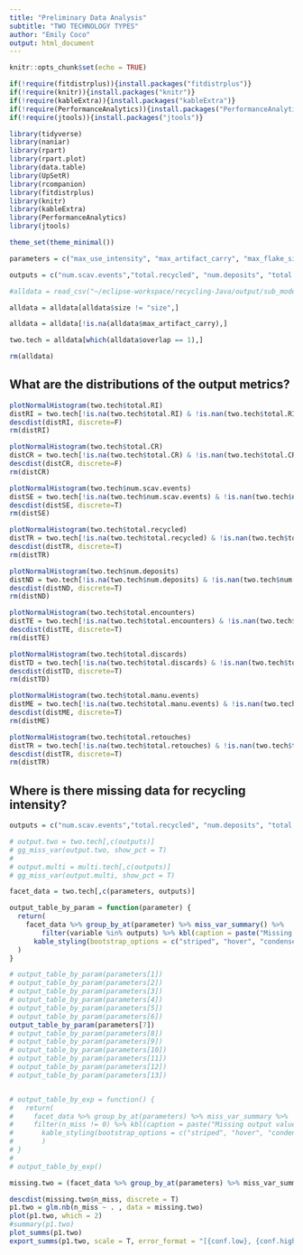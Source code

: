 ```yaml
---
title: "Preliminary Data Analysis"
subtitle: "TWO TECHNOLOGY TYPES"
author: "Emily Coco"
output: html_document
---
```


```r
knitr::opts_chunk$set(echo = TRUE)

if(!require(fitdistrplus)){install.packages("fitdistrplus")}
if(!require(knitr)){install.packages("knitr")}
if(!require(kableExtra)){install.packages("kableExtra")}
if(!require(PerformanceAnalytics)){install.packages("PerformanceAnalytics")}
if(!require(jtools)){install.packages("jtools")}

library(tidyverse)
library(naniar)
library(rpart)
library(rpart.plot)
library(data.table)
library(UpSetR)
library(rcompanion)
library(fitdistrplus)
library(knitr)
library(kableExtra)
library(PerformanceAnalytics)
library(jtools)

theme_set(theme_minimal())

parameters = c("max_use_intensity", "max_artifact_carry", "max_flake_size","max_nodules_size", "blank_prob", "scavenge_prob", "overlap", "mu", "size_preference", "flake_preference","min_suitable_flake_size", "min_suitable_nodule_size", "strict_selection")

outputs = c("num.scav.events","total.recycled", "num.deposits",	"total.encounters",	"total.discards",	"total.manu.events", "total.retouches", "total.CR",	"total.RI")

#alldata = read_csv("~/eclipse-workspace/recycling-Java/output/sub_model.csv")

alldata = alldata[alldata$size != "size",]

alldata = alldata[!is.na(alldata$max_artifact_carry),]

two.tech = alldata[which(alldata$overlap == 1),]

rm(alldata)

```

## What are the distributions of the output metrics?
```r
plotNormalHistogram(two.tech$total.RI)
distRI = two.tech[!is.na(two.tech$total.RI) & !is.nan(two.tech$total.RI),]$total.RI
descdist(distRI, discrete=F)
rm(distRI)

plotNormalHistogram(two.tech$total.CR)
distCR = two.tech[!is.na(two.tech$total.CR) & !is.nan(two.tech$total.CR),]$total.CR
descdist(distCR, discrete=F)
rm(distCR)

plotNormalHistogram(two.tech$num.scav.events)
distSE = two.tech[!is.na(two.tech$num.scav.events) & !is.nan(two.tech$num.scav.events),]$num.scav.events
descdist(distSE, discrete=T)
rm(distSE)

plotNormalHistogram(two.tech$total.recycled)
distTR = two.tech[!is.na(two.tech$total.recycled) & !is.nan(two.tech$total.recycled),]$total.recycled
descdist(distTR, discrete=T)
rm(distTR)

plotNormalHistogram(two.tech$num.deposits)
distND = two.tech[!is.na(two.tech$num.deposits) & !is.nan(two.tech$num.deposits),]$num.deposits
descdist(distND, discrete=T)
rm(distND)

plotNormalHistogram(two.tech$total.encounters)
distTE = two.tech[!is.na(two.tech$total.encounters) & !is.nan(two.tech$total.encounters),]$total.encounters
descdist(distTE, discrete=T)
rm(distTE)

plotNormalHistogram(two.tech$total.discards)
distTD = two.tech[!is.na(two.tech$total.discards) & !is.nan(two.tech$total.discards),]$total.discards
descdist(distTD, discrete=T)
rm(distTD)

plotNormalHistogram(two.tech$total.manu.events)
distME = two.tech[!is.na(two.tech$total.manu.events) & !is.nan(two.tech$total.manu.events),]$total.manu.events
descdist(distME, discrete=T)
rm(distME)

plotNormalHistogram(two.tech$total.retouches)
distTR = two.tech[!is.na(two.tech$total.retouches) & !is.nan(two.tech$total.retouches),]$total.retouches
descdist(distTR, discrete=T)
rm(distTR)

```

## Where is there missing data for recycling intensity?

```r

outputs = c("num.scav.events","total.recycled", "num.deposits",	"total.encounters",	"total.discards",	"total.manu.events", "total.retouches", "total.CR",	"total.RI")

# output.two = two.tech[,c(outputs)]
# gg_miss_var(output.two, show_pct = T)
# 
# output.multi = multi.tech[,c(outputs)]
# gg_miss_var(output.multi, show_pct = T)

facet_data = two.tech[,c(parameters, outputs)]

output_table_by_param = function(parameter) {
  return(
    facet_data %>% group_by_at(parameter) %>% miss_var_summary() %>%
        filter(variable %in% outputs) %>% kbl(caption = paste("Missing output values for values of", parameter)) %>%
      kable_styling(bootstrap_options = c("striped", "hover", "condensed", "responsive"))
  )
}

# output_table_by_param(parameters[1])
# output_table_by_param(parameters[2])
# output_table_by_param(parameters[3])
# output_table_by_param(parameters[4])
# output_table_by_param(parameters[5])
# output_table_by_param(parameters[6])
output_table_by_param(parameters[7])
# output_table_by_param(parameters[8])
# output_table_by_param(parameters[9])
# output_table_by_param(parameters[10])
# output_table_by_param(parameters[11])
# output_table_by_param(parameters[12])
# output_table_by_param(parameters[13])


# output_table_by_exp = function() {
#   return(
#     facet_data %>% group_by_at(parameters) %>% miss_var_summary %>%
#     filter(n_miss != 0) %>% kbl(caption = paste("Missing output values for each experiment")) %>%
#       kable_styling(bootstrap_options = c("striped", "hover", "condensed", "responsive"))
#       )
# }
# 
# output_table_by_exp()

missing.two = (facet_data %>% group_by_at(parameters) %>% miss_var_summary %>% filter(n_miss != 0) %>% filter(variable == "total.RI"))[,c(1:6, 8:13, 15)]

descdist(missing.two$n_miss, discrete = T)
p1.two = glm.nb(n_miss ~ . , data = missing.two)
plot(p1.two, which = 2)
#summary(p1.two)
plot_summs(p1.two)
export_summs(p1.two, scale = T, error_format = "[{conf.low}, {conf.high}]")



```


